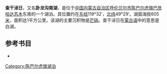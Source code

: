 '''查干淖日'''，又名'''卧龙沟南湖'''，是位于[[中国|中国]][[内蒙古自治区|内蒙古自治区]][[呼伦贝尔市|呼伦贝尔市]][[陈巴尔虎旗|陈巴尔虎旗]][[巴彦哈达苏木|巴彦哈达苏木]]东南的一个湖泊。其位置约在[[东经|东经]]119°32′，[[北纬|北纬]]49°29′。湖面海拔605[[米_(單位)|米]]，面积达1平方公里。该湖的主要沉积物是[[芒硝|芒硝]]。查干淖日在[[蒙古语|蒙古语]]中的意思是白湖。
== 参考书目 ==
*{{cite book|author=牧寒 |title=《内蒙古湖泊》 |year=2003 |publisher=内蒙古人民出版社 |isbn=9787204039883  }}
{{模板:呼伦贝尔市湖泊}}
{{内蒙古小作品}}

[[Category:陈巴尔虎旗湖泊|Category:陈巴尔虎旗湖泊]]